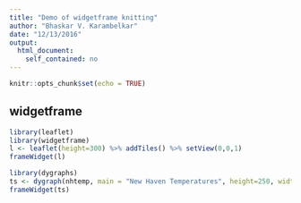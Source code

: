 ```yaml
---
title: "Demo of widgetframe knitting"
author: "Bhaskar V. Karambelkar"
date: "12/13/2016"
output: 
  html_document: 
    self_contained: no
---
```


```r
knitr::opts_chunk$set(echo = TRUE)
```

## widgetframe

```r
library(leaflet)
library(widgetframe)
l <- leaflet(height=300) %>% addTiles() %>% setView(0,0,1)
frameWidget(l)
```

```r
library(dygraphs)
ts <- dygraph(nhtemp, main = "New Haven Temperatures", height=250, width='95%')
frameWidget(ts)
```